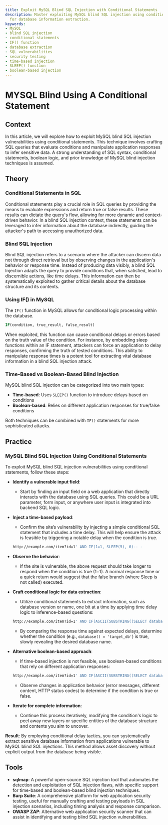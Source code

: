 ```yaml
---
title: Exploit MySQL Blind SQL Injection with Conditional Statements
description: Master exploiting MySQL blind SQL injection using conditional statements
  for database information extraction.
keywords:
- MySQL
- blind SQL injection
- conditional statements
- IF() function
- database extraction
- SQL vulnerabilities
- security testing
- time-based injection
- SLEEP() function
- boolean-based injection
---
```


# MYSQL Blind Using A Conditional Statement

## Context

In this article, we will explore how to exploit MySQL blind SQL injection vulnerabilities using conditional statements. This technique involves crafting SQL queries that evaluate conditions and manipulate application responses to infer sensitive data. A strong understanding of SQL syntax, conditional statements, boolean logic, and prior knowledge of MySQL blind injection techniques is assumed.

## Theory

### Conditional Statements in SQL

Conditional statements play a crucial role in SQL queries by providing the means to evaluate expressions and return true or false results. These results can dictate the query's flow, allowing for more dynamic and context-driven behavior. In a blind SQL injection context, these statements can be leveraged to infer information about the database indirectly, guiding the attacker's path to accessing unauthorized data.

### Blind SQL Injection

Blind SQL injection refers to a scenario where the attacker can discern data not through direct retrieval but by observing changes in the application's behavior or response time. Instead of producing data visibly, a blind SQL Injection adapts the query to provide conditions that, when satisfied, lead to discernible actions, like time delays. This information can then be systematically exploited to gather critical details about the database structure and its contents.

### Using IF() in MySQL

The `IF()` function in MySQL allows for conditional logic processing within the database. 

```sql
IF(condition, true_result, false_result)
```

When exploited, this function can cause conditional delays or errors based on the truth value of the condition. For instance, by embedding sleep functions within an IF statement, attackers can force an application to delay responses, confirming the truth of tested conditions. This ability to manipulate response times is a potent tool for extracting vital database information in a blind SQL injection attack.

### Time-Based vs Boolean-Based Blind Injection

MySQL blind SQL injection can be categorized into two main types:
- **Time-based**: Uses `SLEEP()` function to introduce delays based on conditions
- **Boolean-based**: Relies on different application responses for true/false conditions

Both techniques can be combined with `IF()` statements for more sophisticated attacks.

## Practice

### MySQL Blind SQL Injection Using Conditional Statements

To exploit MySQL blind SQL injection vulnerabilities using conditional statements, follow these steps:

- **Identify a vulnerable input field**:
  - Start by finding an input field on a web application that directly interacts with the database using SQL queries. This could be a URL parameter, form input, or anywhere user input is integrated into backend SQL logic.

- **Inject a time-based payload**:
  - Confirm the site’s vulnerability by injecting a simple conditional SQL statement that includes a time delay. This will help ensure the attack is feasible by triggering a notable delay when the condition is true.
  ```bash
  http://example.com/item?id=1' AND IF(1=1, SLEEP(5), 0)-- -
  ```

- **Observe the behavior**:
  - If the site is vulnerable, the above request should take longer to respond when the condition is true (1=1). A normal response time or a quick return would suggest that the false branch (where Sleep is not called) executed.

- **Craft conditional logic for data extraction**:
  - Utilize conditional statements to extract information, such as database version or name, one bit at a time by applying time delay logic to inference-based questions:
  ```bash
  http://example.com/item?id=1' AND IF(ASCII(SUBSTRING((SELECT database()),1,1))=100, SLEEP(5), 0)-- -
  ```
  - By comparing the response time against expected delays, determine whether the condition (e.g., `database() = 'target_db'`) is true, slowly revealing the desired database name.

- **Alternative boolean-based approach**:
  - If time-based injection is not feasible, use boolean-based conditions that rely on different application responses:
  ```bash
  http://example.com/item?id=1' AND IF(ASCII(SUBSTRING((SELECT database()),1,1))=100, 1, 0)-- -
  ```
  - Observe changes in application behavior (error messages, different content, HTTP status codes) to determine if the condition is true or false.

- **Iterate for complete information**:
  - Continue this process iteratively, modifying the condition's logic to peel away new layers or specific entities of the database structure and contents you aim to uncover.

**Result**: By employing conditional delay tactics, you can systematically extract sensitive database information from applications vulnerable to MySQL blind SQL injections. This method allows asset discovery without explicit output from the database being visible.

## Tools

- **sqlmap**: A powerful open-source SQL injection tool that automates the detection and exploitation of SQL injection flaws, with specific support for time-based and boolean-based blind injection techniques.
- **Burp Suite**: A comprehensive platform for web application security testing, useful for manually crafting and testing payloads in SQL injection scenarios, including timing analysis and response comparison.
- **OWASP ZAP**: Alternative web application security scanner that can assist in identifying and testing blind SQL injection vulnerabilities.
